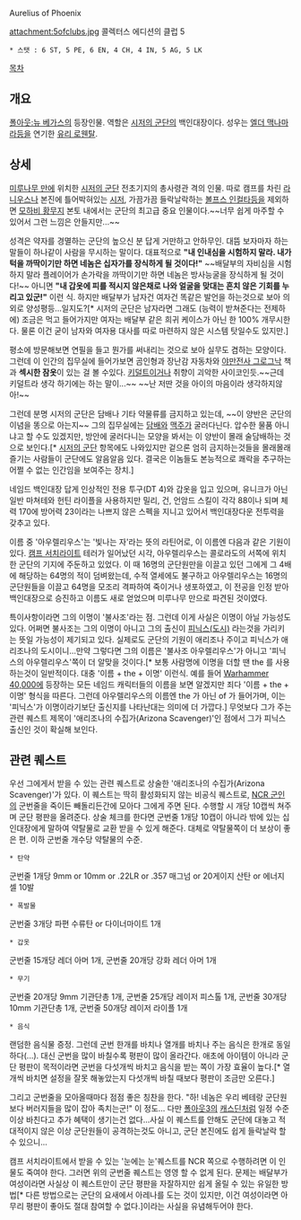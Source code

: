 Aurelius of Phoenix

attachment:5ofclubs.jpg
콜렉터스 에디션의 클럽 5

 * 스탯 : 6 ST, 5 PE, 6 EN, 4 CH, 4 IN, 5 AG, 5 LK

[[목차]]

== 개요 ==
[[폴아웃:뉴 베가스]]의 등장인물. 역할은 [[시저의 군단]]의 백인대장이다. 성우는 [[엘더 맥나마라]]등을 연기한 [[유리 로웬탈]].

== 상세 ==
[[미루나무 만]]에 위치한 [[시저의 군단]] 전초기지의 총사령관 격의 인물. 따로 캠프를 차린 [[라니우스]]나 본진에 틀어박혀있는 [[시저]], 가끔가끔 들락날락하는 [[볼프스 인컬타]]등을 제외하면 [[모하비 황무지]] 본토 내에서는 군단의 최고급 중요 인물이다.~~너무 쉽게 마주할 수 있어서 그런 느낌은 안들지만...~~

성격은 약자를 경멸하는 군단의 높으신 분 답게 거만하고 안하무인. 대뜸 보자마자 하는 말들이 하나같이 사람을 무시하는 말이다. 대표적으로 '''"내 인내심을 시험하지 말라. 내가 턱을 까딱이기만 하면 네놈은 십자가를 장식하게 될 것이다!"''' ~~배달부의 자비심을 시험하지 말라 플레이어가 손가락을 까딱이기만 하면 네놈은 방사능굴을 장식하게 될 것이다!~~ 아니면 '''"내 갑옷에 피를 적시지 않은채로 나와 얼굴을 맞대는 흔치 않은 기회를 누리고 있군!"''' 이런 식. 하지만 배달부가 남자건 여자건 똑같은 발언을 하는것으로 보아 의외로 양성평등...일지도?[* 시저의 군단은 남자라면 그래도 (능력이 받쳐준다는 전제하에) 조금은 먹고 들어가지만 여자는 배달부 같은 희귀 케이스가 아닌 한 100% 개무시한다. 물론 이건 굳이 남자와 여자용 대사를 따로 마련하지 않은 시스템 탓일수도 있지만.]

평소에 방문해보면 연필을 들고 뭔가를 써내리는 것으로 보아 실무도 겸하는 모양이다.  그런데 이 인간의 집무실에 들어가보면 곰인형과 장난감 자동차와 [[야만전사 그로그낙]] 책과 '''섹시한 잠옷'''이 있는 걸 볼 수있다. [[키덜트]]이거나 취향이 괴악한 사이코인듯.~~근데 키덜트라 생각 하기에는 하는 말이...~~ ~~난 저딴 것을 아이의 마음이라 생각하지않아!~~

그런데 분명 시저의 군단은 담배나 기타 약물류를 금지하고 있는데, ~~이 양반은 군단의 이념을 똥으로 아는지~~ 그의 집무실에는 [[담배]]와 [[맥주]]가 굴러다닌다. 압수한 물품 아니냐고 할 수도 있겠지만, 방안에 굴러다니는 모양을 봐서는 이 양반이 몰래 술담배하는 것으로 보인다.[* [[시저의 군단]] 항목에도 나와있지만 겉으론 엄히 금지하는것들을 몰래몰래 즐기는 사람들이 군단에도 알음알음 있다. 결국은 이놈들도 본능적으로 쾌락을 추구하는 어쩔 수 없는 인간임을 보여주는 장치.]

네임드 백인대장 답게 인상적인 전용 투구(DT 4)와 갑옷을 입고 있으며, 유니크가 아닌 일반 마쳐테와 헌틴 라이플을 사용하지만 밀리, 건, 언암드 스킬이 각각 88이나 되며 체력 170에 방어력 23이라는 나쁘지 않은 스펙을 지니고 있어서 백인대장다운 전투력을 갖추고 있다.

이름 중 '아우렐리우스'는 '빛나는 자'라는 뜻의 라틴어로, 이 이름엔 다음과 같은 기원이 있다. [[캠프 서치라이트]] 테러가 일어났던 시각, 아우렐리우스는 콜로라도의 서쪽에 위치한 군단의 기지에 주둔하고 있었다. 이 때 16명의 군단원만을 이끌고 있던 그에게 그 4배에 해당하는 64명의 적이 덤벼왔는데, 수적 열세에도 불구하고 아우렐리우스는 16명의 군단원들을 이끌고 64명을 모조리 격파하여 죽이거나 생포하였고, 이 전공을 인정 받아 백인대장으로 승진하고 이름도 새로 얻었으며 미루나무 만으로 파견된 것이였다.

특이사항이라면 그의 이명이 '불사조'라는 점. 그런데 이게 사실은 이명이 아닐 가능성도 있다. 어쩌면 불사조는 그의 이명이 아니고 그의 출신이 [[피닉스(도시)]] 라는것을 가리키는 뜻일 가능성이 제기되고 있다. 실제로도 군단의 기원이 애리조나 주이고 피닉스가 애리조나의 도시이니...만약 그렇다면 그의 이름은 '불사조 아우렐리우스'가 아니고 '피닉스의 아우렐리우스'쪽이 더 알맞을 것이다.[* 보통 사람명에 이명을 더할 땐 the 를 사용하는것이 일반적이다. 대충 '이름 + the + 이명' 이런식. 예를 들어 [[Warhammer 40,000]]에 등장하는 모든 네임드 캐릭터들의 이름을 보면 알겠지만 죄다 '이름 + the + 이명' 형식을 따른다. 그런데 아우렐리우스의 이름엔 the 가 아닌 of 가 들어가며, 이는 '피닉스'가 이명이라기보단 출신지를 나타난대는 의미에 더 가깝다.] 무엇보다 그가 주는 관련 퀘스트 제목이 '애리조나의 수집가(Arizona Scavenger)'인 점에서 그가 피닉스 출신인 것이 확실해 보인다.

== 관련 퀘스트 ==
우선 그에게서 받을 수 있는 관련 퀘스트로 상술한 '애리조나의 수집가(Arizona Scavenger)'가 있다. 이 퀘스트는 딱히 활성화되지 않는 비공식 퀘스트로, [[NCR 군인]]의 군번줄을 죽이든 빼돌리든간에 모아다 그에게 주면 된다. 수행할 시 개당 10캡씩 쳐주며 군단 평판을 올려준다. 상술 체크를 한다면 군번줄 1개당 10캡이 아니라 밖에 있는 십인대장에게 말하여 약탈물로 교환 받을 수 있게 해준다. 대체로 약탈물쪽이 더 보상이 좋은 편. 이하 군번줄 개수당 약탈물의 수준.

 * 탄약
군번줄 1개당 9mm or 10mm or .22LR or .357 매그넘 or 20게이지 산탄 or 에너지 셀 10발

 * 폭발물
군번줄 3개당 파편 수류탄 or 다이너마이트 1개

 * 갑옷
군번줄 15개당 레더 아머 1개, 군번줄 20개당 강화 레더 아머 1개

 * 무기
군번줄 20개당 9mm 기관단총 1개, 군번줄 25개당 레이저 피스톨 1개, 군번줄 30개당 10mm 기관단총 1개, 군번줄 50개당 레이저 라이플 1개

 * 음식
랜덤한 음식물 증정. 그런데 군번 한개를 바치나 열개를 바치나 주는 음식은 한개로 동일하다(...). 대신 군번을 많이 바칠수록 평판이 많이 올라간다. 애초에 아이템이 아니라 군단 평판이 목적이라면 군번을 다섯개씩 바치고 음식을 받는 쪽이 가장 효율이 높다.[* 열개씩 바치면 설정을 잘못 해놓았는지 다섯개씩 바칠 때보다 평판이 조금만 오른다.]

그리고 군번줄을 모아올때마다 점점 좋은 칭찬을 한다. "하! 네놈은 우리 베테랑 군단원보다 버러지들을 많이 잡아 족치는군!" 이 정도... 다만 [[폴아웃3]]의 [[캐스딘]]처럼 일정 수준 이상 바친다고 추가 혜택이 생기는건 없다...사실 이 퀘스트를 안해도 군단에 대놓고 적대적이지 않은 이상 군단원들이 공격하는것도 아니고, 군단 본진에도 쉽게 들락날락 할 수 있으니... 

캠프 서치라이트에서 받을 수 있는 '눈에는 눈'퀘스트를 NCR 쪽으로 수행하려면 이 인물도 죽여야 한다. 그러면 위의 군번줄 퀘스트는 영영 할 수 없게 된다. 문제는 배달부가 여성이라면 사실상 이 퀘스트만이 군단 평판을 자잘하지만 쉽게 올릴 수 있는 유일한 방법[* 다른 방법으로는 군단의 요새에서 아레나를 도는 것이 있지만, 이건 여성이라면 아무리 평판이 좋아도 절대 참여할 수 없다.]이라는 사실을 유념해두어야 한다.

